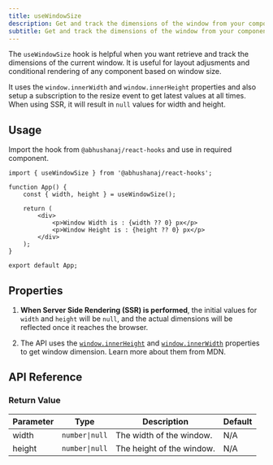 ```yaml
---
title: useWindowSize
description: Get and track the dimensions of the window from your component.
subtitle: Get and track the dimensions of the window from your component.
---
```



The `useWindowSize` hook is helpful when you want retrieve and track the dimensions of the current window. It is useful for layout adjusments and conditional rendering of any component based on window size.

It uses the `window.innerWidth` and `window.innerHeight` properties and also setup a subscription to the resize event to get latest values at all times.
When using SSR, it will result in `null` values for width and height.

<DemoWrapper title="useWindowSize">
	<Example client:load />
</DemoWrapper>

## Usage

Import the hook from `@abhushanaj/react-hooks` and use in required component.

```tsx title="./src/App.tsx" ins={1,4, 8-9}
import { useWindowSize } from '@abhushanaj/react-hooks';

function App() {
	const { width, height } = useWindowSize();

	return (
		<div>
			<p>Window Width is : {width ?? 0} px</p>
			<p>Window Height is : {height ?? 0} px</p>
		</div>
	);
}

export default App;
```

## Properties

1. **When Server Side Rendering (SSR) is performed**, the initial values for `width` and `height` will be `null`, and the actual dimensions will be reflected once it reaches the browser.

2. The API uses the [`window.innerHeight`](https://developer.mozilla.org/en-US/docs/Web/API/Window/innerHeight) and [`window.innerWidth`](https://developer.mozilla.org/en-US/docs/Web/API/Window/innerWidth) properties to get window dimension. Learn more about them from MDN.

## API Reference

### Return Value

| Parameter | Type           | Description               | Default |
| --------- | -------------- | ------------------------- | ------- |
| width     | `number\|null` | The width of the window.  | N/A     |
| height    | `number\|null` | The height of the window. | N/A     |
